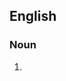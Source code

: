 {{also|proto-oncogenes}}

==English==

===Noun===
{{head|en|noun form}}

# {{plural of|en|protooncogene}}